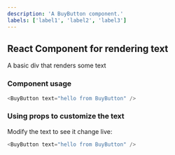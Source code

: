 ```yaml
---
description: 'A BuyButton component.'
labels: ['label1', 'label2', 'label3']
---
```



## React Component for rendering text

A basic div that renders some text

### Component usage
```js
<BuyButton text="hello from BuyButton" />
```

### Using props to customize the text

Modify the text to see it change live:
```js live
<BuyButton text="hello from BuyButton" />
```
